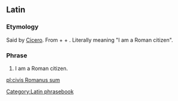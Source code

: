 ==Latin==
{{wikipedia}}
===Etymology===
Said by [[w:en:Cicero|Cicero]]. From {{term|civis|cīvis|a citizen|lang=la}} + {{term|Romanus|Rōmānus|Roman|lang=la}} + {{term|sum||I am|lang=la}}. Literally meaning "I am a Roman citizen". 

===Phrase===
{{head|la|phrase|head=[[civis#Latin|cīvis]] [[Romanus#Latin|Rōmānus]] [[sum#Latin|sum]]}}

# I am a Roman citizen.

[[Category:Latin phrasebook]]

[[pl:civis Romanus sum]]